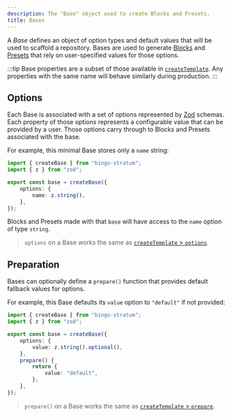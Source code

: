 ```yaml
---
description: The "Base" object used to create Blocks and Presets.
title: Bases
---
```


A _Base_ defines an object of option types and default values that will be used to scaffold a repository.
Bases are used to generate [Blocks](/engines/stratum/concepts/blocks) and [Presets](/engines/stratum/concepts/presets) that rely on user-specified values for those options.

:::tip
Base properties are a subset of those available in [`createTemplate`](/build/apis/create-template).
Any properties with the same name will behave similarly during production.
:::

## Options

Each Base is associated with a set of options represented by [Zod](https://zod.dev) schemas.
Each property of those options represents a configurable value that can be provided by a user.
Those options carry through to Blocks and Presets associated with the base.

For example, this minimal Base stores only a `name` string:

```ts
import { createBase } from "bingo-stratum";
import { z } from "zod";

export const base = createBase({
	options: {
		name: z.string(),
	},
});
```

Blocks and Presets made with that `base` will have access to the `name` option of type `string`.

> `options` on a Base works the same as [`createTemplate` > `options`](/build/apis/create-template#options).

## Preparation

Bases can optionally define a `prepare()` function that provides default fallback values for options.

For example, this Base defaults its `value` option to `"default"` if not provided:

```ts
import { createBase } from "bingo-stratum";
import { z } from "zod";

export const base = createBase({
	options: {
		value: z.string().optional(),
	},
	prepare() {
		return {
			value: "default",
		};
	},
});
```

> `prepare()` on a Base works the same as [`createTemplate` > `prepare`](/build/apis/create-template#prepare).

